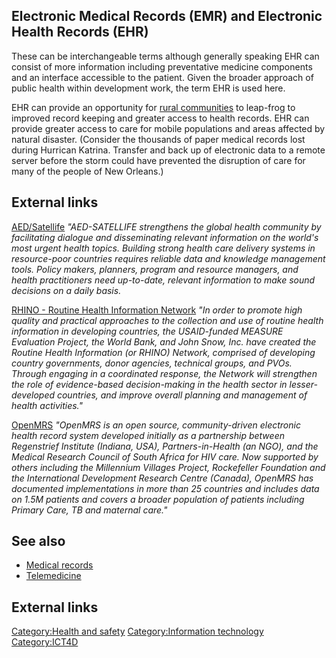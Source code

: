 ==Electronic Medical Records (EMR) and Electronic Health Records (EHR)==
These can be interchangeable terms although generally speaking EHR can consist of more information including preventative medicine components and an interface accessible to the patient. Given the broader approach of public health within development work, the term EHR is used here.

EHR can provide an opportunity for [[rural communities]] to leap-frog to improved record keeping and greater access to health records. EHR can provide greater access to care for mobile populations and areas affected by natural disaster. (Consider the thousands of paper medical records lost during Hurrican Katrina. Transfer and back up of electronic data to a remote server before the storm could have prevented the disruption of care for many of the people of New Orleans.)

== External links ==
[http://www.healthnet.org/ AED/Satellife] ''"AED-SATELLIFE strengthens the global health community by facilitating dialogue and disseminating relevant information on the world's most urgent health topics. Building strong health care delivery systems in resource-poor countries requires reliable data and knowledge management tools. Policy makers, planners, program and resource managers, and health practitioners need up-to-date, relevant information to make sound decisions on a daily basis.''

[http://www.rhinonet.org/tiki-index.php?page=HomePage RHINO - Routine Health Information Network] ''"In order to promote high quality and practical approaches to the collection and use of routine health information in developing countries, the USAID-funded MEASURE Evaluation Project, the World Bank, and John Snow, Inc. have created the Routine Health Information (or RHINO) Network, comprised of developing country governments, donor agencies, technical groups, and PVOs.  Through engaging in a coordinated response, the Network will strengthen the role of evidence-based decision-making in the health sector in lesser-developed countries, and improve overall planning and management of health activities."''

[http://www.OpenMRS.org OpenMRS] ''"OpenMRS is an open source, community-driven electronic health record system developed initially as a partnership between Regenstrief Institute (Indiana, USA), Partners-in-Health (an NGO), and the Medical Research Council of South Africa for HIV care.  Now supported by others including the Millennium Villages Project, Rockefeller Foundation and the International Development Research Centre (Canada), OpenMRS has documented implementations in more than 25 countries and includes data on 1.5M patients and covers a broader population of patients including Primary Care, TB and maternal care."''

==See also==
*[[Medical records]]
*[[Telemedicine]]

== External links ==

[[Category:Health and safety]]
[[Category:Information technology]]
[[Category:ICT4D]]